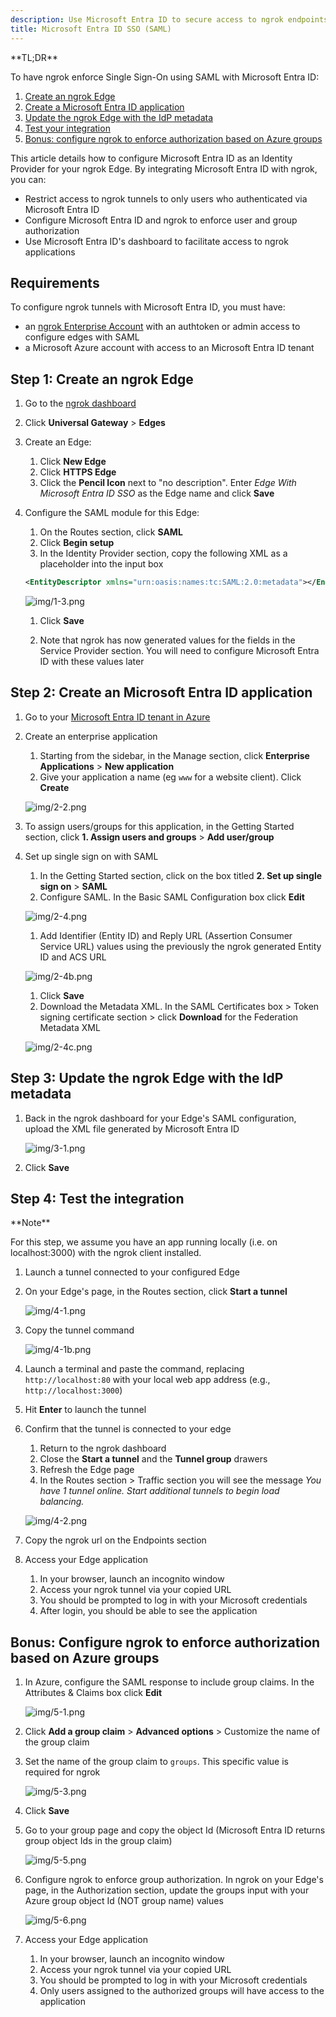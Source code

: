 ```yaml
---
description: Use Microsoft Entra ID to secure access to ngrok endpoints
title: Microsoft Entra ID SSO (SAML)
---
```


<Disclaimer />
<Tip>
**TL;DR**


To have ngrok enforce Single Sign-On using SAML with Microsoft Entra ID:

1. [Create an ngrok Edge](#create-edge)
1. [Create a Microsoft Entra ID application](#create-app)
1. [Update the ngrok Edge with the IdP metadata](#update-ngrok-edge)
1. [Test your integration](#test-integration)
1. [Bonus: configure ngrok to enforce authorization based on Azure groups](#bonus)
</Tip>

This article details how to configure Microsoft Entra ID as an Identity Provider for your ngrok Edge. By integrating Microsoft Entra ID with ngrok, you can:

- Restrict access to ngrok tunnels to only users who authenticated via Microsoft Entra ID
- Configure Microsoft Entra ID and ngrok to enforce user and group authorization
- Use Microsoft Entra ID's dashboard to facilitate access to ngrok applications

## Requirements

To configure ngrok tunnels with Microsoft Entra ID, you must have:

- an [ngrok Enterprise Account](https://ngrok.com/pricing) with an authtoken or admin access to configure edges with SAML
- a Microsoft Azure account with access to an Microsoft Entra ID tenant

## Step 1: Create an ngrok Edge 

1.  Go to the [ngrok dashboard](https://dashboard.ngrok.com)
1.  Click **Universal Gateway** > **Edges**
1.  Create an Edge:
    1. Click **New Edge**
    1. Click **HTTPS Edge**
    1. Click the **Pencil Icon** next to "no description". Enter _Edge With Microsoft Entra ID SSO_ as the Edge name and click **Save**

1.  Configure the SAML module for this Edge:
    1. On the Routes section, click **SAML**
    1. Click **Begin setup**
    1. In the Identity Provider section, copy the following XML as a placeholder into the input box

    ```xml
    <EntityDescriptor xmlns="urn:oasis:names:tc:SAML:2.0:metadata"></EntityDescriptor>
    ```

    ![img/1-3.png](img/1-3.png)
    1. Click **Save**

    1. Note that ngrok has now generated values for the fields in the Service Provider section. You will need to configure Microsoft Entra ID with these values later

## Step 2: Create an Microsoft Entra ID application 

1. Go to your [Microsoft Entra ID tenant in Azure](https://portal.azure.com/#view/Microsoft_AAD_IAM/ActiveDirectoryMenuBlade/~/Overview)

1. Create an enterprise application
   1. Starting from the sidebar, in the Manage section, click **Enterprise Applications** > **New application**
   1. Give your application a name (eg `www` for a website client). Click **Create**

   ![img/2-2.png](img/2-2.png)

1. To assign users/groups for this application, in the Getting Started section, click **1. Assign users and groups** > **Add user/group**

1. Set up single sign on with SAML
   1. In the Getting Started section, click on the box titled **2. Set up single sign on** > **SAML**
   1. Configure SAML. In the Basic SAML Configuration box click **Edit**

   ![img/2-4.png](img/2-4.png)
   1. Add Identifier (Entity ID) and Reply URL (Assertion Consumer Service URL) values using the previously the ngrok generated Entity ID and ACS URL

   ![img/2-4b.png](img/2-4b.png)
   1. Click **Save**
   1. Download the Metadata XML. In the SAML Certificates box > Token signing certificate section > click **Download** for the Federation Metadata XML

   ![img/2-4c.png](img/2-4c.png)

## Step 3: Update the ngrok Edge with the IdP metadata 

1. Back in the ngrok dashboard for your Edge's SAML configuration, upload the XML file generated by Microsoft Entra ID

   ![img/3-1.png](img/3-1.png)

1. Click **Save**

## Step 4: Test the integration 
<Tip>
**Note**


For this step, we assume you have an app running locally (i.e. on localhost:3000) with the ngrok client installed.
</Tip>

1. Launch a tunnel connected to your configured Edge

1. On your Edge's page, in the Routes section, click **Start a tunnel**

   ![img/4-1.png](img/4-1.png)

1. Copy the tunnel command

   ![img/4-1b.png](img/4-1b.png)

1. Launch a terminal and paste the command, replacing `http://localhost:80` with your local web app address (e.g., `http://localhost:3000`)
1. Hit **Enter** to launch the tunnel

1. Confirm that the tunnel is connected to your edge
   1. Return to the ngrok dashboard
   1. Close the **Start a tunnel** and the **Tunnel group** drawers
   1. Refresh the Edge page
   1. In the Routes section > Traffic section you will see the message _You have 1 tunnel online. Start additional tunnels to begin load balancing._

   ![img/4-2.png](img/4-2.png)

1. Copy the ngrok url on the Endpoints section

1. Access your Edge application
   1. In your browser, launch an incognito window
   1. Access your ngrok tunnel via your copied URL
   1. You should be prompted to log in with your Microsoft credentials
   1. After login, you should be able to see the application

## Bonus: Configure ngrok to enforce authorization based on Azure groups 

1. In Azure, configure the SAML response to include group claims. In the Attributes & Claims box click **Edit**

   ![img/5-1.png](img/5-1.png)

1. Click **Add a group claim** > **Advanced options** > Customize the name of the group claim
1. Set the name of the group claim to `groups`. This specific value is required for ngrok

   ![img/5-3.png](img/5-3.png)

1. Click **Save**
1. Go to your group page and copy the object Id (Microsoft Entra ID returns group object Ids in the group claim)

   ![img/5-5.png](img/5-5.png)

1. Configure ngrok to enforce group authorization. In ngrok on your Edge's page, in the Authorization section, update the groups input with your Azure group object Id (NOT group name) values

   ![img/5-6.png](img/5-6.png)

1. Access your Edge application
   1. In your browser, launch an incognito window
   1. Access your ngrok tunnel via your copied URL
   1. You should be prompted to log in with your Microsoft credentials
   1. Only users assigned to the authorized groups will have access to the application
